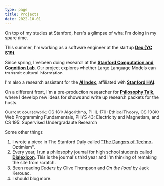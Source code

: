 ```yaml
---
type: page
title: Projects
date: 2022-10-01
---
```


On top of my studies at Stanford, here's a glimpse of what I'm doing in my spare time.

This summer, I'm working as a software engineer at the startup **[Dex (YC S19)](https://getdex.com/)**.

Since spring, I've been doing research at the **[Stanford Computation and Cognition Lab](https://cocolab.stanford.edu)**. Our project explores whether Large Language Models can transmit cultural information.

I'm also a research assistant for the **[AI Index](https://aiindex.stanford.edu/)**, affiliated with **[Stanford HAI](https://hai.stanford.edu)**.

On a different front, I'm a pre-production researcher for **[Philosophy Talk](https://www.philosophytalk.org/)**, where I develop new ideas for shows and write up research packets for the hosts.

Current coursework: CS 161: Algorithms, PHIL 170: Ethical Theory, CS 193X: Web Programming Fundamentals, PHYS 43: Electricity and Magnetism, and CS 195: Supervised Undergradaute Research

Some other things:
1. I wrote a piece in The Stanford Daily called ["The Dangers of Techno-Optimism"](https://stanforddaily.com/2022/11/29/opinion-the-dangers-of-techno-optimism/).
2. Every year, I run a philosophy journal for high school students called **[Dialexicon](https://www.dialexicon.org/)**. This is the journal's third year and I'm thinking of remaking the site from scratch.
3. Been reading *Coders* by Clive Thompson and *On the Road* by Jack Kerouac.
4. I should blog more.
